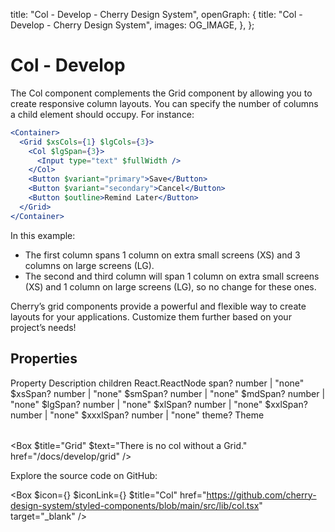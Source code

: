 
  title: "Col - Develop - Cherry Design System",
  openGraph: {
    title: "Col - Develop - Cherry Design System",
    images: OG_IMAGE,
  },
};

# Col -  Develop

The Col component complements the Grid component by allowing you to create responsive column layouts. You can specify the number of columns a child element should occupy. For instance:


```jsx
<Container>
  <Grid $xsCols={1} $lgCols={3}>
    <Col $lgSpan={3}>
      <Input type="text" $fullWidth />
    </Col>
    <Button $variant="primary">Save</Button>
    <Button $variant="secondary">Cancel</Button>
    <Button $outline>Remind Later</Button>
  </Grid>
</Container>
```

In this example:
- The first column spans 1 column on extra small screens (XS) and 3 columns on large screens (LG).
- The second and third column will span 1 column on extra small screens (XS) and 1 column on large screens (LG), so no change for these ones.

Cherry’s grid components provide a powerful and flexible way to create layouts for your applications. Customize them further based on your project’s needs!

## Properties

<Table>
  <TableRow>
    <TableHead>Property</TableHead>
    <TableHead>Description</TableHead>
  </TableRow>
  <TableRow>
    <TableData $code>children</TableData>
    <TableData>React.ReactNode</TableData>
  </TableRow>
  <TableRow>
    <TableData $code>span?</TableData>
    <TableData>number | "none"</TableData>
  </TableRow>
  <TableRow>
    <TableData $code>$xsSpan?</TableData>
    <TableData>number | "none"</TableData>
  </TableRow>
  <TableRow>
    <TableData $code>$smSpan?</TableData>
    <TableData>number | "none"</TableData>
  </TableRow>
  <TableRow>
    <TableData $code>$mdSpan?</TableData>
    <TableData>number | "none"</TableData>
  </TableRow>
  <TableRow>
    <TableData $code>$lgSpan?</TableData>
    <TableData>number | "none"</TableData>
  </TableRow>
  <TableRow>
    <TableData $code>$xlSpan?</TableData>
    <TableData>number | "none"</TableData>
  </TableRow>
  <TableRow>
    <TableData $code>$xxlSpan?</TableData>
    <TableData>number | "none"</TableData>
  </TableRow>
  <TableRow>
    <TableData $code>$xxxlSpan?</TableData>
    <TableData>number | "none"</TableData>
  </TableRow>
  <TableRow>
    <TableData $code>theme?</TableData>
    <TableData>Theme</TableData>
  </TableRow>
</Table>

<Box $title="Grid" $text="There is no col without a Grid." href="/docs/develop/grid" />

Explore the source code on GitHub:

<Box
  $icon={<IconFile />}
  $iconLink={<IconGitHub />}
  $title="Col"
  href="https://github.com/cherry-design-system/styled-components/blob/main/src/lib/col.tsx"
  target="_blank"
/>
